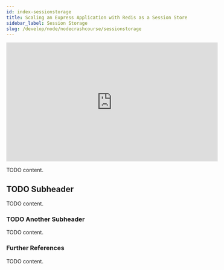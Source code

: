 ```yaml
---
id: index-sessionstorage
title: Scaling an Express Application with Redis as a Session Store
sidebar_label: Session Storage
slug: /develop/node/nodecrashcourse/sessionstorage
---
```



<div class="text--center">
<iframe width="560" height="315" src="https://www.youtube.com/embed/T8xay-l4HrM" frameborder="0" allow="accelerometer; autoplay; clipboard-write; encrypted-media; gyroscope; picture-in-picture" allowfullscreen></iframe>
</div>

TODO content.

## TODO Subheader

TODO content.

### TODO Another Subheader

TODO content.

### Further References

TODO content.
